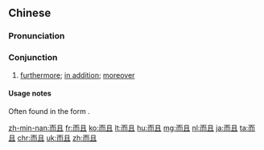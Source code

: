 ==Chinese==
{{zh-forms}}

===Pronunciation===
{{zh-pron
|m=érqiě
|ma=y
|c=ji4 ce2
|h=pfs=yì-chhiá
|mn=jî-chhiáⁿ/lî-chhiáⁿ
|cat=con
}}

===Conjunction===
{{zh-con}}

# [[furthermore]]; [[in addition]]; [[moreover]]

====Usage notes====
Often found in the form {{l|zh|[[不但]]…而且…||not only… but}}.

{{zh-cat|Beginning}}

[[zh-min-nan:而且]]
[[fr:而且]]
[[ko:而且]]
[[lt:而且]]
[[hu:而且]]
[[mg:而且]]
[[nl:而且]]
[[ja:而且]]
[[ta:而且]]
[[chr:而且]]
[[uk:而且]]
[[zh:而且]]